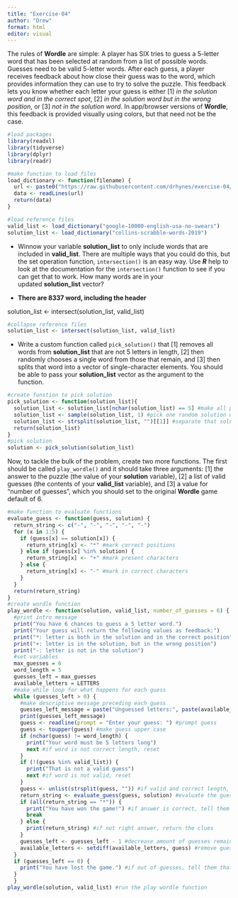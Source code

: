```yaml
---
title: "Exercise-04"
author: "Drew"
format: html
editor: visual
---
```


The rules of **Wordle** are simple: A player has SIX tries to guess a 5-letter word that has been selected at random from a list of possible words. Guesses need to be valid 5-letter words. After each guess, a player receives feedback about how close their guess was to the word, which provides information they can use to try to solve the puzzle. This feedback lets you know whether each letter your guess is either \[1\] *in the solution word and in the correct spot*, \[2\] *in the solution word but in the wrong position*, or \[3\] *not in the solution word*. In app/browser versions of **Wordle**, this feedback is provided visually using colors, but that need not be the case.

```r
#load packages
library(readxl)
library(tidyverse)
library(dplyr)
library(readr)

#make function to load files
load_dictionary <- function(filename) {
  url <- paste0("https://raw.githubusercontent.com/drhynes/exercise-04/refs/heads/main/", filename, ".txt")
  data <- readLines(url)
  return(data)
}

#load reference files
valid_list <- load_dictionary("google-10000-english-usa-no-swears")
solution_list <- load_dictionary("collins-scrabble-words-2019")
```

-   Winnow your variable **solution_list** to only include words that are included in **valid_list**. There are multiple ways that you could do this, but the set operation function, `intersection()` is an easy way. Use ***R*** help to look at the documentation for the `intersection()` function to see if you can get that to work. How many words are in your updated **solution_list** vector?

-   **There are 8337 word, including the header**

solution_list \<- intersect(solution_list, valid_list)

```r
#collapse reference files
solution_list <- intersect(solution_list, valid_list)
```

-   Write a custom function called `pick_solution()` that \[1\] removes all words from **solution_list** that are not 5 letters in length, \[2\] then randomly chooses a single word from those that remain, and \[3\] then splits that word into a vector of single-character elements. You should be able to pass your **solution_list** vector as the argument to the function.

```r
#create funstion to pick solution
pick_solution <- function(solution_list){
  solution_list <- solution_list[nchar(solution_list) == 5] #make all possibilities 5 letters
  solution_list <- sample(solution_list, 1) #pick one random solution word
  solution_list <- strsplit(solution_list, "")[[1]] #separate that solution word into a list of letters
  return(solution_list)
}
#pick solution
solution <- pick_solution(solution_list)
```

Now, to tackle the bulk of the problem, create two more functions. The first should be called `play_wordle()` and it should take three arguments: \[1\] the answer to the puzzle (the value of your **solution** variable), \[2\] a list of valid guesses (the contents of your **valid_list** variable), and \[3\] a value for “number of guesses”, which you should set to the original **Wordle** game default of 6.

```r
#make function to evaluate functions
evaluate_guess <- function(guess, solution) {
  return_string <- c("-", "-", "-", "-", "-")
  for (x in 1:5) {
    if (guess[x] == solution[x]) {
      return_string[x] <- "*" #mark correct positions
    } else if (guess[x] %in% solution) {
      return_string[x] <- "+" #mark present characters
    } else {
      return_string[x] <- "-" #mark in correct characters
    }
  }
  return(return_string)
}
#create wordle function
play_wordle <- function(solution, valid_list, number_of_guesses = 6) {
  #print intro message
  print("You have 6 chances to guess a 5 letter word.")
  print("Your guess will return the following values as feedback:")
  print("*: letter is both in the solution and in the correct position")
  print("+: letter is in the solution, but in the wrong position")
  print("-: letter is not in the solution")
  #set variables
  max_guesses = 6
  word_length = 5
  guesses_left = max_guesses
  available_letters = LETTERS
  #make while loop for what happens for each guess
  while (guesses_left > 0) {
    #make descriptive message preceding each guess
    guesses_left_message = paste("Unguessed letters:", paste(available_letters, collapse = ", "))
    print(guesses_left_message)
    guess <- readline(prompt = "Enter your guess: ") #prompt guess
    guess <- toupper(guess) #make guess upper case
    if (nchar(guess) != word_length) {
      print("Your word must be 5 letters long")
      next #if word is not correct length, reset
    }
    if (!(guess %in% valid_list)) {
      print("That is not a valid guess")
      next #if word is not valid, reset
    }
    guess <- unlist(strsplit(guess, "")) #if valid and correct length, separate guess into list of letters
    return_string <- evaluate_guess(guess, solution) #evaluate the guess
    if (all(return_string == "*")) {
      print("You have won the game!") #if answer is correct, tell them they won and end the game
      break 
    } else {
      print(return_string) #if not right answer, return the clues
    }
    guesses_left <- guesses_left - 1 #decrease amount of guesses remaining
    available_letters <- setdiff(available_letters, guess) #remove guessed letters from list
  }
  if (guesses_left == 0) {
    print("You have lost the game.") #if out of guesses, tell them that they lost
  }
  }
play_wordle(solution, valid_list) #run the play wordle function
```
